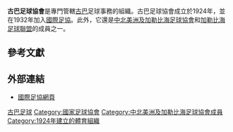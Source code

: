 {{National football association
| Name               = 古巴足球協會
| Logo               = <!-- 檔案不存在 Football Association of Cuba.svg ，可從英文維基百科取得 -->
| Founded            = 1924年
| FIFA affiliation   = 1932年
| Region             = [[中北美洲及加勒比海足球協會|CONCACAF]]
| Region affiliation = 1961年<ref>{{cite web|url=https://news.google.com/newspapers?id=1CghAAAAIBAJ&sjid=M3wEAAAAIBAJ&pg=1063%2C13514197|title=Ramón Coll, electo Presidente de la Confederación de Futbol de América del Norte, América Central y el Caribe|date=1961-09-23|publisher=La Nación ([[Google新聞檔案|Google新聞檔案]])|access-date=2021-03-10|archive-date=2019-12-16|archive-url=https://web.archive.org/web/20191216054035/https://news.google.com/newspapers?id=1CghAAAAIBAJ&sjid=M3wEAAAAIBAJ&pg=1063,13514197|dead-url=no}}</ref>
| President          = Luis Hernández
}}
'''古巴足球協會'''是專門管轄[[古巴|古巴]]足球事務的組織。古巴足球協會成立於1924年，並在1932年加入[[國際足協|國際足協]]。此外，它還是[[中北美洲及加勒比海足球協會|中北美洲及加勒比海足球協會]]和[[加勒比海足球聯盟|加勒比海足球聯盟]]的成員之一。

==參考文獻==
{{reflist}}

==外部連結==
* [http://www.fifa.com/associations/association=cub/index.html 國際足協網頁] {{Wayback|url=http://www.fifa.com/associations/association=cub/index.html |date=20150327062308 }}

{{中北美洲及加勒比海足球協會成員}}

[[Category:古巴足球|]]
[[Category:國家足球協會|Category:國家足球協會]]
[[Category:中北美洲及加勒比海足球協會成員|Category:中北美洲及加勒比海足球協會成員]]
[[Category:1924年建立的體育組織|Category:1924年建立的體育組織]]